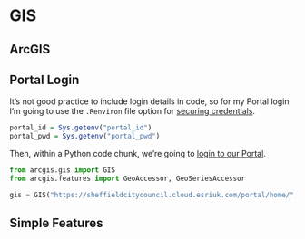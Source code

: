 # GIS

## ArcGIS

## Portal Login

It's not good practice to include login details in code, so for my
Portal login I'm going to use the `.Renviron` file option for [securing
credentials](https://db.rstudio.com/best-practices/managing-credentials/).

```r
portal_id = Sys.getenv("portal_id")
portal_pwd = Sys.getenv("portal_pwd")
```

Then, within a Python code chunk, we're going to [login to our
Portal](https://developers.arcgis.com/python/guide/working-with-different-authentication-schemes/).

```python
from arcgis.gis import GIS
from arcgis.features import GeoAccessor, GeoSeriesAccessor

gis = GIS("https://sheffieldcitycouncil.cloud.esriuk.com/portal/home/", r.portal_id, r.portal_pwd)
```


## Simple Features
